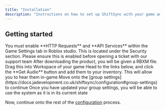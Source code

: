 ```yaml
---
title: "Installation"
description: "Instructions on how to set up ShiftSync with your game and organisation. Follow for step by step details on how to install the system correctly"
---
```


## Getting started

<Note>
  You must enable **HTTP Requests** and **API Services** within the Game Settings tab in Roblox studio. This is located under the Security section. Please ensure this is enabled before opening a ticket with our support team
</Note>

<Steps>
  <Step title="Drag and drop the .RBXM ShiftSync file into workspace">
    After downloading the product, you will be given a RBXM file. Drag this into Workspace of your game
  </Step>
  <Step title="Get the sound effects">
    Head to the links below, and click the **Get Audio** button and add them to your inventory. This will allow you to hear them in-game
  </Step>
  <Step title="Configure your group and role settings">
    Move onto the [group settings](https://docs.jadevelopment.co.uk/shiftsync/configuration#group-settings) to continue
  </Step>
  <Step title="All done!">
    Once you have updated your group settings, you will be able to use the system as it is in its current state
  </Step>
</Steps>

Now, continue onto the rest of the [configuration](https://docs.jadevelopment.co.uk/shiftsync/configuration) process.